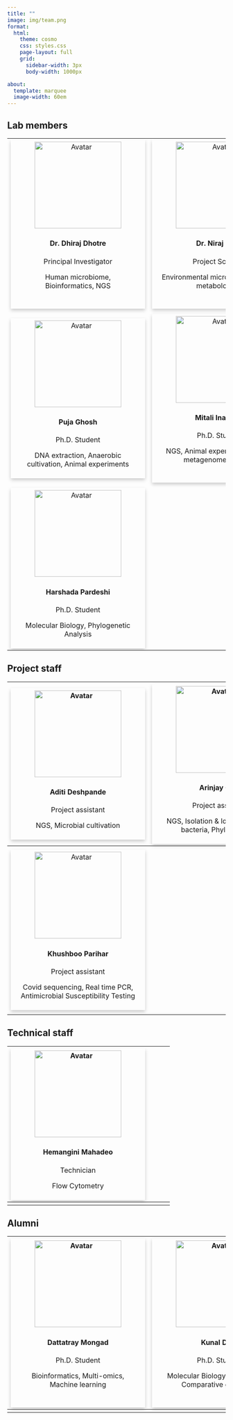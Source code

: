 ```yaml
---
title: ""
image: img/team.png
format: 
  html:
    theme: cosmo
    css: styles.css
    page-layout: full
    grid:
      sidebar-width: 3px
      body-width: 1000px

about: 
  template: marquee
  image-width: 60em
---
```


## Lab members

+--------------------------------------------------------------------------------------------------------------------------------------------------+:------------------------------------------------------------------------------------------------------------------------------------------------:+--------------------------------------------------------------------------------------------------------------------------------------------------+
| ```{=html}                                                                                                                                       | ```{=html}                                                                                                                                       | ```{=html}                                                                                                                                       |
| <!DOCTYPE html>                                                                                                                                  | <!DOCTYPE html>                                                                                                                                  | <!DOCTYPE html>                                                                                                                                  |
| <html>                                                                                                                                           | <html>                                                                                                                                           | <html>                                                                                                                                           |
| <head>                                                                                                                                           | <head>                                                                                                                                           | <head>                                                                                                                                           |
| <meta name="viewport" content="width=device-width, initial-scale=1">                                                                             | <meta name="viewport" content="width=device-width, initial-scale=1">                                                                             | <meta name="viewport" content="width=device-width, initial-scale=1">                                                                             |
| <link rel="stylesheet" href="https://use.fontawesome.com/releases/v5.6.1/css/all.css">                                                           | <link rel="stylesheet" href="https://use.fontawesome.com/releases/v5.6.1/css/all.css">                                                           | <link rel="stylesheet" href="https://use.fontawesome.com/releases/v5.6.1/css/all.css">                                                           |
| <style>                                                                                                                                          | <style>                                                                                                                                          | <style>                                                                                                                                          |
| .card {                                                                                                                                          | .card {                                                                                                                                          | .card {                                                                                                                                          |
|   box-shadow: 0 4px 8px 0 rgba(0,0,0,0.2);                                                                                                       |   box-shadow: 0 4px 8px 0 rgba(0,0,0,0.2);                                                                                                       |   box-shadow: 0 4px 8px 0 rgba(0,0,0,0.2);                                                                                                       |
|   transition: 0.3s;                                                                                                                              |   transition: 0.3s;                                                                                                                              |   transition: 0.3s;                                                                                                                              |
|   width: 200px;                                                                                                                                  |   width: 250px;                                                                                                                                  |   width: 200px;                                                                                                                                  |
|   text-align:center;                                                                                                                             |   text-align:center;                                                                                                                             |   text-align:center;                                                                                                                             |
| }                                                                                                                                                | }                                                                                                                                                | }                                                                                                                                                |
|                                                                                                                                                  |                                                                                                                                                  |                                                                                                                                                  |
| .card:hover {                                                                                                                                    | .card:hover {                                                                                                                                    | .card:hover {                                                                                                                                    |
|   box-shadow: 0 8px 16px 0 rgba(0,0,0,0.2);                                                                                                      |   box-shadow: 0 8px 16px 0 rgba(0,0,0,0.2);                                                                                                      |   box-shadow: 0 8px 16px 0 rgba(0,0,0,0.2);                                                                                                      |
| }                                                                                                                                                | }                                                                                                                                                | }                                                                                                                                                |
|                                                                                                                                                  |                                                                                                                                                  |                                                                                                                                                  |
| .container {                                                                                                                                     | .container {                                                                                                                                     | .container {                                                                                                                                     |
|   padding: 2px 16px;                                                                                                                             |   padding: 2px 16px;                                                                                                                             |   padding: 2px 16px;                                                                                                                             |
| }                                                                                                                                                | }                                                                                                                                                | }                                                                                                                                                |
| </style>                                                                                                                                         | </style>                                                                                                                                         | </style>                                                                                                                                         |
| </head>                                                                                                                                          | </head>                                                                                                                                          | </head>                                                                                                                                          |
| <body>                                                                                                                                           | <body>                                                                                                                                           | <body>                                                                                                                                           |
|                                                                                                                                                  |                                                                                                                                                  |                                                                                                                                                  |
| <div class="card" style="width: 300px; padding: 5px">                                                                                            | <div class="card" style="width: 300px; padding: 5px">                                                                                            | <div class="card" style="width: 300px; padding: 5px">                                                                                            |
|   <img src="img/dhiraj.jpg" alt="Avatar" style="width:200px; height:200px; display:block; margin:0 auto;">                                       |   <img src="img/niraj.jpg" alt="Avatar" style="width:200px; height:200px; display:block; margin:0 auto;">                                        |   <img src="img/abhijit.jpg" alt="Avatar" style="width:200px; height:200px; display:block; margin:0 auto;">                                      |
|   <div class="container">                                                                                                                        |   <div class="container">                                                                                                                        |   <div class="container">                                                                                                                        |
|     <h4><b>Dr. Dhiraj Dhotre</b></h4>                                                                                                            |     <h4><b>Dr. Niraj Rane</b></h4>                                                                                                               |     <h4><b>Abhijit Kulkarni</b></h4>                                                                                                             |
|     <p style="font-weight: normal">Principal Investigator</p>                                                                                    |     <p style="font-weight: normal">Project Scientist</p>                                                                                         |     <p style="font-weight: normal">Ph.D. Student</p>                                                                                             |
|     <p>Human microbiome, Bioinformatics, NGS</p>                                                                                                 |     <p>Environmental microbiome, virome, metabolomics</p>                                                                                        |     <p>Molecular Biology, Diet-Microbe Interactions, Bacterial Cultivation</p>                                                                   |
|     <a href="https://github.com/"><i class="fab fa-github" style='font-size:20px'></i></a> &nbsp;                                                |     <a href="mailto:NirajR123@gmail.com"><i class="fa                                                                                            |     <a href="https://scholar.google.co.in/citations?user=FFp1WC8AAAAJ&amp;hl=en"><i class="fa fa-graduation-cap" style='font-size:20px'></i></a> |
|     <a href="https://github.com/"><i class="fab fa-github" style='font-size:0px'></i></a>                                                        |     fa-envelope" style='font-size:20px'></i></a>                                                                                                 |     &nbsp; &nbsp;                                                                                                                                |
|     &nbsp;                                                                                                                                       |     &nbsp;                                                                                                                                       |     <a href="https://twitter.com/ask_microbe"><i class="fab fa-twitter" style='font-size:20px'></i></a>                                          |
|     <a href="https://scholar.google.co.in/citations?user=wURU1tQAAAAJ&amp;hl=en"><i class="fa fa-graduation-cap" style='font-size:20px'></i></a> |     <a href="https://scholar.google.co.in/citations?user=QTmiVfYAAAAJ&amp;hl=en"><i class="fa fa-graduation-cap" style='font-size:20px'></i></a> |   </div>                                                                                                                                         |
|     &nbsp; &nbsp;                                                                                                                                |   </div>                                                                                                                                         | </div>                                                                                                                                           |
|     <a href="https://www.researchgate.net/profile/Dhiraj-Dhotre"><i class="fab fa-researchgate" style='font-size:20px'></i></a>                  | </div>                                                                                                                                           | </body>                                                                                                                                          |
|   </div>                                                                                                                                         | </body>                                                                                                                                          | </html>                                                                                                                                          |
| </div>                                                                                                                                           | </html>                                                                                                                                          | ```                                                                                                                                              |
| </body>                                                                                                                                          | ```                                                                                                                                              |                                                                                                                                                  |
| </html>                                                                                                                                          |                                                                                                                                                  |                                                                                                                                                  |
| ```                                                                                                                                              |                                                                                                                                                  |                                                                                                                                                  |
+--------------------------------------------------------------------------------------------------------------------------------------------------+--------------------------------------------------------------------------------------------------------------------------------------------------+--------------------------------------------------------------------------------------------------------------------------------------------------+
|                                                                                                                                                  |                                                                                                                                                  |                                                                                                                                                  |
+--------------------------------------------------------------------------------------------------------------------------------------------------+--------------------------------------------------------------------------------------------------------------------------------------------------+--------------------------------------------------------------------------------------------------------------------------------------------------+
| ```{=html}                                                                                                                                       | ```{=html}                                                                                                                                       | ```{=html}                                                                                                                                       |
| <!DOCTYPE html>                                                                                                                                  | <!DOCTYPE html>                                                                                                                                  | <!DOCTYPE html>                                                                                                                                  |
| <html>                                                                                                                                           | <html>                                                                                                                                           | <html>                                                                                                                                           |
| <head>                                                                                                                                           | <head>                                                                                                                                           | <head>                                                                                                                                           |
| <meta name="viewport" content="width=device-width, initial-scale=1">                                                                             | <meta name="viewport" content="width=device-width, initial-scale=1">                                                                             | <meta name="viewport" content="width=device-width, initial-scale=1">                                                                             |
| <link rel="stylesheet" href="https://use.fontawesome.com/releases/v5.6.1/css/all.css">                                                           | <link rel="stylesheet" href="https://use.fontawesome.com/releases/v5.6.1/css/all.css">                                                           | <link rel="stylesheet" href="https://use.fontawesome.com/releases/v5.6.1/css/all.css">                                                           |
| <style>                                                                                                                                          | <style>                                                                                                                                          | <style>                                                                                                                                          |
| .card {                                                                                                                                          | .card {                                                                                                                                          | .card {                                                                                                                                          |
|   box-shadow: 0 4px 8px 0 rgba(0,0,0,0.2);                                                                                                       |   box-shadow: 0 4px 8px 0 rgba(0,0,0,0.2);                                                                                                       |   box-shadow: 0 4px 8px 0 rgba(0,0,0,0.2);                                                                                                       |
|   transition: 0.3s;                                                                                                                              |   transition: 0.3s;                                                                                                                              |   transition: 0.3s;                                                                                                                              |
|   width: 200px;                                                                                                                                  |   width: 200px;                                                                                                                                  |   width: 200px;                                                                                                                                  |
|   text-align:center;                                                                                                                             |   text-align:center;                                                                                                                             |   text-align:center;                                                                                                                             |
| }                                                                                                                                                | }                                                                                                                                                | }                                                                                                                                                |
|                                                                                                                                                  |                                                                                                                                                  |                                                                                                                                                  |
| .card:hover {                                                                                                                                    | .card:hover {                                                                                                                                    | .card:hover {                                                                                                                                    |
|   box-shadow: 0 8px 16px 0 rgba(0,0,0,0.2);                                                                                                      |   box-shadow: 0 8px 16px 0 rgba(0,0,0,0.2);                                                                                                      |   box-shadow: 0 8px 16px 0 rgba(0,0,0,0.2);                                                                                                      |
| }                                                                                                                                                | }                                                                                                                                                | }                                                                                                                                                |
|                                                                                                                                                  |                                                                                                                                                  |                                                                                                                                                  |
| .container {                                                                                                                                     | .container {                                                                                                                                     | .container {                                                                                                                                     |
|   padding: 2px 16px;                                                                                                                             |   padding: 2px 16px;                                                                                                                             |   padding: 2px 16px;                                                                                                                             |
| }                                                                                                                                                | }                                                                                                                                                | }                                                                                                                                                |
| </style>                                                                                                                                         | </style>                                                                                                                                         | </style>                                                                                                                                         |
| </head>                                                                                                                                          | </head>                                                                                                                                          | </head>                                                                                                                                          |
| <body>                                                                                                                                           | <body>                                                                                                                                           | <body>                                                                                                                                           |
|                                                                                                                                                  |                                                                                                                                                  |                                                                                                                                                  |
| <div class="card" style="width: 300px; padding: 5px">                                                                                            | <div class="card" style="width: 300px; padding: 5px">                                                                                            | <div class="card" style="width: 300px; padding: 5px">                                                                                            |
|   <img src="img/dummy.jpeg" alt="Avatar" style="width:200px; height:200px; display:block; margin:0 auto;">                                       |   <img src="img/mitali.png" alt="Avatar" style="width:200px; height:200px; display:block; margin:0 auto;">                                       |   <img src="img/dummy.jpeg" alt="Avatar" style="width:200px; height:200px; display:block; margin:0 auto;">                                       |
|   <div class="container">                                                                                                                        |   <div class="container">                                                                                                                        |   <div class="container">                                                                                                                        |
|     <h4><b>Puja Ghosh</b></h4>                                                                                                                   |     <h4><b>Mitali Inamdar</b></h4>                                                                                                               |     <h4><b>Bhagyashree Karmarkar</b></h4>                                                                                                        |
|     <p style="font-weight: normal">Ph.D. Student</p>                                                                                             |     <p style="font-weight: normal">Ph.D. Student</p>                                                                                             |     <p style="font-weight: normal">Ph.D. Student</p>                                                                                             |
|     <p>DNA extraction, Anaerobic cultivation, Animal experiments</p>                                                                             |     <p>NGS, Animal experiments, 16S & metagenome analysis</p>                                                                                    |     <p>Microbial cultivation, In-vivo Microbiome Studies</p>                                                                                     |
|   </div>                                                                                                                                         |     <a href="https://www.researchgate.net/profile/Mitali-Inamdar"><i class="fab fa-researchgate" style='font-size:20px'></i></a>                 |   </div>                                                                                                                                         |
| </div>                                                                                                                                           |     &nbsp; &nbsp;                                                                                                                                | </div>                                                                                                                                           |
| </body>                                                                                                                                          |     <a href="https://twitter.com/mitali_inamdar"><i class="fab fa-twitter" style='font-size:20px'></i></a>                                       | </body>                                                                                                                                          |
| </html>                                                                                                                                          |   </div>                                                                                                                                         | </html>                                                                                                                                          |
| ```                                                                                                                                              | </div>                                                                                                                                           | ```                                                                                                                                              |
|                                                                                                                                                  | </body>                                                                                                                                          |                                                                                                                                                  |
|                                                                                                                                                  | </html>                                                                                                                                          |                                                                                                                                                  |
|                                                                                                                                                  | ```                                                                                                                                              |                                                                                                                                                  |
+--------------------------------------------------------------------------------------------------------------------------------------------------+--------------------------------------------------------------------------------------------------------------------------------------------------+--------------------------------------------------------------------------------------------------------------------------------------------------+
|                                                                                                                                                  |                                                                                                                                                  |                                                                                                                                                  |
+--------------------------------------------------------------------------------------------------------------------------------------------------+--------------------------------------------------------------------------------------------------------------------------------------------------+--------------------------------------------------------------------------------------------------------------------------------------------------+
| ```{=html}                                                                                                                                       |                                                                                                                                                  |                                                                                                                                                  |
| <!DOCTYPE html>                                                                                                                                  |                                                                                                                                                  |                                                                                                                                                  |
| <html>                                                                                                                                           |                                                                                                                                                  |                                                                                                                                                  |
| <head>                                                                                                                                           |                                                                                                                                                  |                                                                                                                                                  |
| <meta name="viewport" content="width=device-width, initial-scale=1">                                                                             |                                                                                                                                                  |                                                                                                                                                  |
| <link rel="stylesheet" href="https://use.fontawesome.com/releases/v5.6.1/css/all.css">                                                           |                                                                                                                                                  |                                                                                                                                                  |
| <style>                                                                                                                                          |                                                                                                                                                  |                                                                                                                                                  |
| .card {                                                                                                                                          |                                                                                                                                                  |                                                                                                                                                  |
|   box-shadow: 0 4px 8px 0 rgba(0,0,0,0.2);                                                                                                       |                                                                                                                                                  |                                                                                                                                                  |
|   transition: 0.3s;                                                                                                                              |                                                                                                                                                  |                                                                                                                                                  |
|   width: 200px;                                                                                                                                  |                                                                                                                                                  |                                                                                                                                                  |
|   text-align:center;                                                                                                                             |                                                                                                                                                  |                                                                                                                                                  |
| }                                                                                                                                                |                                                                                                                                                  |                                                                                                                                                  |
|                                                                                                                                                  |                                                                                                                                                  |                                                                                                                                                  |
| .card:hover {                                                                                                                                    |                                                                                                                                                  |                                                                                                                                                  |
|   box-shadow: 0 8px 16px 0 rgba(0,0,0,0.2);                                                                                                      |                                                                                                                                                  |                                                                                                                                                  |
| }                                                                                                                                                |                                                                                                                                                  |                                                                                                                                                  |
|                                                                                                                                                  |                                                                                                                                                  |                                                                                                                                                  |
| .container {                                                                                                                                     |                                                                                                                                                  |                                                                                                                                                  |
|   padding: 2px 16px;                                                                                                                             |                                                                                                                                                  |                                                                                                                                                  |
| }                                                                                                                                                |                                                                                                                                                  |                                                                                                                                                  |
| </style>                                                                                                                                         |                                                                                                                                                  |                                                                                                                                                  |
| </head>                                                                                                                                          |                                                                                                                                                  |                                                                                                                                                  |
| <body>                                                                                                                                           |                                                                                                                                                  |                                                                                                                                                  |
|                                                                                                                                                  |                                                                                                                                                  |                                                                                                                                                  |
| <div class="card" style="width: 300px; padding: 5px">                                                                                            |                                                                                                                                                  |                                                                                                                                                  |
|   <img src="img/harshada.jpg" alt="Avatar" style="width:200px; height:200px; display:block; margin:0 auto;">                                     |                                                                                                                                                  |                                                                                                                                                  |
|   <div class="container">                                                                                                                        |                                                                                                                                                  |                                                                                                                                                  |
|     <h4><b>Harshada Pardeshi</b></h4>                                                                                                            |                                                                                                                                                  |                                                                                                                                                  |
|     <p style="font-weight: normal">Ph.D. Student</p>                                                                                             |                                                                                                                                                  |                                                                                                                                                  |
|     <p>Molecular Biology, Phylogenetic Analysis</p>                                                                                              |                                                                                                                                                  |                                                                                                                                                  |
|   </div>                                                                                                                                         |                                                                                                                                                  |                                                                                                                                                  |
| </div>                                                                                                                                           |                                                                                                                                                  |                                                                                                                                                  |
| </body>                                                                                                                                          |                                                                                                                                                  |                                                                                                                                                  |
| </html>                                                                                                                                          |                                                                                                                                                  |                                                                                                                                                  |
| ```                                                                                                                                              |                                                                                                                                                  |                                                                                                                                                  |
+--------------------------------------------------------------------------------------------------------------------------------------------------+--------------------------------------------------------------------------------------------------------------------------------------------------+--------------------------------------------------------------------------------------------------------------------------------------------------+

## Project staff

+------------------------------------------------------------------------------------------------------------+------------------------------------------------------------------------------------------------------------+------------------------------------------------------------------------------------------------------------+
| ```{=html}                                                                                                 | ```{=html}                                                                                                 | ```{=html}                                                                                                 |
| <!DOCTYPE html>                                                                                            | <!DOCTYPE html>                                                                                            | <!DOCTYPE html>                                                                                            |
| <html>                                                                                                     | <html>                                                                                                     | <html>                                                                                                     |
| <head>                                                                                                     | <head>                                                                                                     | <head>                                                                                                     |
| <meta name="viewport" content="width=device-width, initial-scale=1">                                       | <meta name="viewport" content="width=device-width, initial-scale=1">                                       | <meta name="viewport" content="width=device-width, initial-scale=1">                                       |
| <link rel="stylesheet" href="https://use.fontawesome.com/releases/v5.6.1/css/all.css">                     | <link rel="stylesheet" href="https://use.fontawesome.com/releases/v5.6.1/css/all.css">                     | <link rel="stylesheet" href="https://use.fontawesome.com/releases/v5.6.1/css/all.css">                     |
| <style>                                                                                                    | <style>                                                                                                    | <style>                                                                                                    |
| .card {                                                                                                    | .card {                                                                                                    | .card {                                                                                                    |
|   box-shadow: 0 4px 8px 0 rgba(0,0,0,0.2);                                                                 |   box-shadow: 0 4px 8px 0 rgba(0,0,0,0.2);                                                                 |   box-shadow: 0 4px 8px 0 rgba(0,0,0,0.2);                                                                 |
|   transition: 0.3s;                                                                                        |   transition: 0.3s;                                                                                        |   transition: 0.3s;                                                                                        |
|   width: 200px;                                                                                            |   width: 200px;                                                                                            |   width: 200px;                                                                                            |
|   text-align:center;                                                                                       |   text-align:center;                                                                                       |   text-align:center;                                                                                       |
| }                                                                                                          | }                                                                                                          | }                                                                                                          |
|                                                                                                            |                                                                                                            |                                                                                                            |
| .card:hover {                                                                                              | .card:hover {                                                                                              | .card:hover {                                                                                              |
|   box-shadow: 0 8px 16px 0 rgba(0,0,0,0.2);                                                                |   box-shadow: 0 8px 16px 0 rgba(0,0,0,0.2);                                                                |   box-shadow: 0 8px 16px 0 rgba(0,0,0,0.2);                                                                |
| }                                                                                                          | }                                                                                                          | }                                                                                                          |
|                                                                                                            |                                                                                                            |                                                                                                            |
| .container {                                                                                               | .container {                                                                                               | .container {                                                                                               |
|   padding: 2px 16px;                                                                                       |   padding: 2px 16px;                                                                                       |   padding: 2px 16px;                                                                                       |
| }                                                                                                          | }                                                                                                          | }                                                                                                          |
| </style>                                                                                                   | </style>                                                                                                   | </style>                                                                                                   |
| </head>                                                                                                    | </head>                                                                                                    | </head>                                                                                                    |
| <body>                                                                                                     | <body>                                                                                                     | <body>                                                                                                     |
|                                                                                                            |                                                                                                            |                                                                                                            |
| <div class="card" style="width: 300px; padding: 5px">                                                      | <div class="card" style="width: 300px; padding: 5px">                                                      | <div class="card" style="width: 300px; padding: 5px">                                                      |
|   <img src="img/dummy.jpeg" alt="Avatar" style="width:200px; height:200px; display:block; margin:0 auto;"> |   <img src="img/dummy.jpeg" alt="Avatar" style="width:200px; height:200px; display:block; margin:0 auto;"> |   <img src="img/dummy.jpeg" alt="Avatar" style="width:200px; height:200px; display:block; margin:0 auto;"> |
|   <div class="container">                                                                                  |   <div class="container">                                                                                  |   <div class="container">                                                                                  |
|     <h4><b>Aditi Deshpande</b></h4>                                                                        |     <h4><b>Arinjay Gire</b></h4>                                                                           |     <h4><b>Chandrakishor Thakare</b></h4>                                                                  |
|     <p style="font-weight: normal">Project assistant</p>                                                   |     <p style="font-weight: normal">Project assistant</p>                                                   |     <p style="font-weight: normal">Project assistant</p>                                                   |
|     <p style="font-weight: normal">NGS, Microbial cultivation</p>                                          |     <p style="font-weight: normal">NGS, Isolation & Identification of bacteria, Phylogenetics</p>          |     <p style="font-weight: normal">Sample collection, Realtime PCR</p>                                     |
|   </div>                                                                                                   |   </div>                                                                                                   |   </div>                                                                                                   |
| </div>                                                                                                     | </div>                                                                                                     | </div>                                                                                                     |
| </body>                                                                                                    | </body>                                                                                                    | </body>                                                                                                    |
| </html>                                                                                                    | </html>                                                                                                    | </html>                                                                                                    |
| ```                                                                                                        | ```                                                                                                        | ```                                                                                                        |
+============================================================================================================+============================================================================================================+============================================================================================================+
|                                                                                                            |                                                                                                            |                                                                                                            |
+------------------------------------------------------------------------------------------------------------+------------------------------------------------------------------------------------------------------------+------------------------------------------------------------------------------------------------------------+
| ```{=html}                                                                                                 |                                                                                                            |                                                                                                            |
| <!DOCTYPE html>                                                                                            |                                                                                                            |                                                                                                            |
| <html>                                                                                                     |                                                                                                            |                                                                                                            |
| <head>                                                                                                     |                                                                                                            |                                                                                                            |
| <meta name="viewport" content="width=device-width, initial-scale=1">                                       |                                                                                                            |                                                                                                            |
| <link rel="stylesheet" href="https://use.fontawesome.com/releases/v5.6.1/css/all.css">                     |                                                                                                            |                                                                                                            |
| <style>                                                                                                    |                                                                                                            |                                                                                                            |
| .card {                                                                                                    |                                                                                                            |                                                                                                            |
|   box-shadow: 0 4px 8px 0 rgba(0,0,0,0.2);                                                                 |                                                                                                            |                                                                                                            |
|   transition: 0.3s;                                                                                        |                                                                                                            |                                                                                                            |
|   width: 200px;                                                                                            |                                                                                                            |                                                                                                            |
|   text-align:center;                                                                                       |                                                                                                            |                                                                                                            |
| }                                                                                                          |                                                                                                            |                                                                                                            |
|                                                                                                            |                                                                                                            |                                                                                                            |
| .card:hover {                                                                                              |                                                                                                            |                                                                                                            |
|   box-shadow: 0 8px 16px 0 rgba(0,0,0,0.2);                                                                |                                                                                                            |                                                                                                            |
| }                                                                                                          |                                                                                                            |                                                                                                            |
|                                                                                                            |                                                                                                            |                                                                                                            |
| .container {                                                                                               |                                                                                                            |                                                                                                            |
|   padding: 2px 16px;                                                                                       |                                                                                                            |                                                                                                            |
| }                                                                                                          |                                                                                                            |                                                                                                            |
| </style>                                                                                                   |                                                                                                            |                                                                                                            |
| </head>                                                                                                    |                                                                                                            |                                                                                                            |
| <body>                                                                                                     |                                                                                                            |                                                                                                            |
|                                                                                                            |                                                                                                            |                                                                                                            |
| <div class="card" style="width: 300px; padding: 5px">                                                      |                                                                                                            |                                                                                                            |
|   <img src="img/dummy.jpeg" alt="Avatar" style="width:200px; height:200px; display:block; margin:0 auto;"> |                                                                                                            |                                                                                                            |
|   <div class="container">                                                                                  |                                                                                                            |                                                                                                            |
|     <h4><b>Khushboo Parihar</b></h4>                                                                       |                                                                                                            |                                                                                                            |
|     <p style="font-weight: normal">Project assistant</p>                                                   |                                                                                                            |                                                                                                            |
|     <p>Covid sequencing, Real time PCR, Antimicrobial Susceptibility Testing</p>                           |                                                                                                            |                                                                                                            |
|   </div>                                                                                                   |                                                                                                            |                                                                                                            |
| </div>                                                                                                     |                                                                                                            |                                                                                                            |
| </body>                                                                                                    |                                                                                                            |                                                                                                            |
| </html>                                                                                                    |                                                                                                            |                                                                                                            |
| ```                                                                                                        |                                                                                                            |                                                                                                            |
+------------------------------------------------------------------------------------------------------------+------------------------------------------------------------------------------------------------------------+------------------------------------------------------------------------------------------------------------+
|                                                                                                            |                                                                                                            |                                                                                                            |
+------------------------------------------------------------------------------------------------------------+------------------------------------------------------------------------------------------------------------+------------------------------------------------------------------------------------------------------------+

## Technical staff

+------------------------------------------------------------------------------------------------------------+------+------+
| ```{=html}                                                                                                 |      |      |
| <!DOCTYPE html>                                                                                            |      |      |
| <html>                                                                                                     |      |      |
| <head>                                                                                                     |      |      |
| <meta name="viewport" content="width=device-width, initial-scale=1">                                       |      |      |
| <link rel="stylesheet" href="https://use.fontawesome.com/releases/v5.6.1/css/all.css">                     |      |      |
| <style>                                                                                                    |      |      |
| .card {                                                                                                    |      |      |
|   box-shadow: 0 4px 8px 0 rgba(0,0,0,0.2);                                                                 |      |      |
|   transition: 0.3s;                                                                                        |      |      |
|   width: 200px;                                                                                            |      |      |
|   text-align:center;                                                                                       |      |      |
| }                                                                                                          |      |      |
|                                                                                                            |      |      |
| .card:hover {                                                                                              |      |      |
|   box-shadow: 0 8px 16px 0 rgba(0,0,0,0.2);                                                                |      |      |
| }                                                                                                          |      |      |
|                                                                                                            |      |      |
| .container {                                                                                               |      |      |
|   padding: 2px 16px;                                                                                       |      |      |
| }                                                                                                          |      |      |
| </style>                                                                                                   |      |      |
| </head>                                                                                                    |      |      |
| <body>                                                                                                     |      |      |
|                                                                                                            |      |      |
| <div class="card" style="width: 300px; padding: 5px">                                                      |      |      |
|   <img src="img/dummy.jpeg" alt="Avatar" style="width:200px; height:200px; display:block; margin:0 auto;"> |      |      |
|   <div class="container">                                                                                  |      |      |
|     <h4><b>Hemangini Mahadeo</b></h4>                                                                      |      |      |
|     <p style="font-weight: normal">Technician</p>                                                          |      |      |
|     <p style="font-weight: normal">Flow Cytometry</p>                                                      |      |      |
|     <a href="mailto:hemanginims@nccs.res.in"><i class="fa                                                  |      |      |
|     fa-envelope" style='font-size:20px'></i></a>                                                           |      |      |
|   </div>                                                                                                   |      |      |
| </div>                                                                                                     |      |      |
| </body>                                                                                                    |      |      |
| </html>                                                                                                    |      |      |
| ```                                                                                                        |      |      |
+============================================================================================================+======+======+
|                                                                                                            |      |      |
+------------------------------------------------------------------------------------------------------------+------+------+

## Alumni

+--------------------------------------------------------------------------------------------------------------------------------------------+--------------------------------------------------------------------------------------------------------------------------------------------------+-----------+
| ```{=html}                                                                                                                                 | ```{=html}                                                                                                                                       |           |
| <!DOCTYPE html>                                                                                                                            | <!DOCTYPE html>                                                                                                                                  |           |
| <html>                                                                                                                                     | <html>                                                                                                                                           |           |
| <head>                                                                                                                                     | <head>                                                                                                                                           |           |
| <meta name="viewport" content="width=device-width, initial-scale=1">                                                                       | <meta name="viewport" content="width=device-width, initial-scale=1">                                                                             |           |
| <link rel="stylesheet" href="https://use.fontawesome.com/releases/v5.6.1/css/all.css">                                                     | <link rel="stylesheet" href="https://use.fontawesome.com/releases/v5.6.1/css/all.css">                                                           |           |
| <style>                                                                                                                                    | <style>                                                                                                                                          |           |
| .card {                                                                                                                                    | .card {                                                                                                                                          |           |
|   box-shadow: 0 4px 8px 0 rgba(0,0,0,0.2);                                                                                                 |   box-shadow: 0 4px 8px 0 rgba(0,0,0,0.2);                                                                                                       |           |
|   transition: 0.3s;                                                                                                                        |   transition: 0.3s;                                                                                                                              |           |
|   width: 200px;                                                                                                                            |   width: 200px;                                                                                                                                  |           |
|   text-align:center;                                                                                                                       |   text-align:center;                                                                                                                             |           |
| }                                                                                                                                          | }                                                                                                                                                |           |
|                                                                                                                                            |                                                                                                                                                  |           |
| .card:hover {                                                                                                                              | .card:hover {                                                                                                                                    |           |
|   box-shadow: 0 8px 16px 0 rgba(0,0,0,0.2);                                                                                                |   box-shadow: 0 8px 16px 0 rgba(0,0,0,0.2);                                                                                                      |           |
| }                                                                                                                                          | }                                                                                                                                                |           |
|                                                                                                                                            |                                                                                                                                                  |           |
| .container {                                                                                                                               | .container {                                                                                                                                     |           |
|   padding: 2px 16px;                                                                                                                       |   padding: 2px 16px;                                                                                                                             |           |
| }                                                                                                                                          | }                                                                                                                                                |           |
| </style>                                                                                                                                   | </style>                                                                                                                                         |           |
| </head>                                                                                                                                    | </head>                                                                                                                                          |           |
| <body>                                                                                                                                     | <body>                                                                                                                                           |           |
|                                                                                                                                            |                                                                                                                                                  |           |
| <div class="card" style="width: 300px; padding: 5px">                                                                                      | <div class="card" style="width: 300px; padding: 5px">                                                                                            |           |
|   <img src="img/datta.jpg" alt="Avatar" style="width:200px; height:200px; display:block; margin:0 auto;">                                  |   <img src="img/kunal.png" alt="Avatar" style="width:200px; height:200px; display:block; margin:0 auto;">                                        |           |
|   <div class="container">                                                                                                                  |   <div class="container">                                                                                                                        |           |
|     <h4><b>Dattatray Mongad</b></h4>                                                                                                       |     <h4><b>Kunal Dixit</b></h4>                                                                                                                  |           |
|     <p style="font-weight: normal">Ph.D. Student</p>                                                                                       |     <p style="font-weight: normal">Ph.D. Student</p>                                                                                             |           |
|     <p style="font-weight: normal">Bioinformatics, Multi-omics, Machine learning </p>                                                      |     <p style="font-weight: normal">Molecular Biology, Multi-omics, Comparative genomics</p>                                                      |           |
|     <a href="https://github.com/microDM"><i class="fab fa-github" style='font-size:20px'></i></a>                                          |     <a href="https://github.com/dixit-kunal"><i class="fab fa-github" style='font-size:20px'></i></a> &nbsp;&nbsp;                               |           |
|     &nbsp; &nbsp;                                                                                                                          |     <a href="https://scholar.google.co.in/citations?user=WZBk69EAAAAJ&amp;hl=en"><i class="fa fa-graduation-cap" style='font-size:20px'></i></a> |           |
|     <a href="https://www.linkedin.com/in/dattatraymongad/"><i class="fab fa-linkedin" style='font-size:20px'></i></a>                      |     &nbsp; &nbsp;                                                                                                                                |           |
|     &nbsp; &nbsp;                                                                                                                          |     <a href="https://twitter.com/dixitkunal96"><i class="fab fa-twitter" style='font-size:20px'></i></a>                                         |           |
|     <a href="https://scholar.google.com/citations?user=yUGW3-YAAAAJ&hl=en"><i class="fa fa-graduation-cap" style='font-size:20px'></i></a> |   </div>                                                                                                                                         |           |
|   </div>                                                                                                                                   | </div>                                                                                                                                           |           |
| </div>                                                                                                                                     | </body>                                                                                                                                          |           |
| </body>                                                                                                                                    | </html>                                                                                                                                          |           |
| </html>                                                                                                                                    | ```                                                                                                                                              |           |
| ```                                                                                                                                        |                                                                                                                                                  |           |
+============================================================================================================================================+==================================================================================================================================================+===========+
|                                                                                                                                            |                                                                                                                                                  |           |
+--------------------------------------------------------------------------------------------------------------------------------------------+--------------------------------------------------------------------------------------------------------------------------------------------------+-----------+
